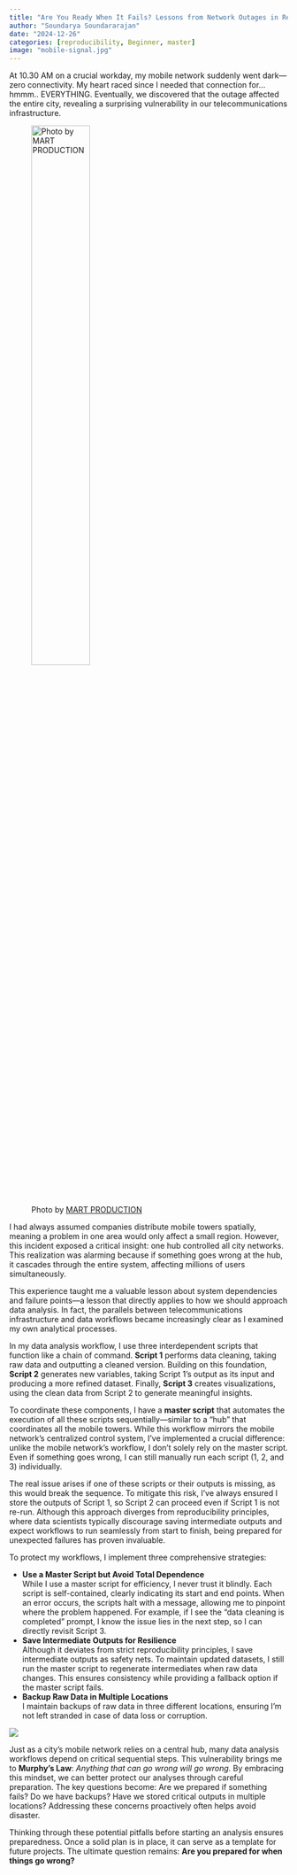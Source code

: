 ```yaml
---
title: "Are You Ready When It Fails? Lessons from Network Outages in Reproducible Data Analysis"
author: "Soundarya Soundararajan"
date: "2024-12-26"
categories: [reproducibility, Beginner, master]
image: "mobile-signal.jpg"
---
```


At 10.30 AM on a crucial workday, my mobile network suddenly went dark—zero connectivity. My heart raced since I needed that connection for... hmmm.. EVERYTHING. Eventually, we discovered that the outage affected the entire city, revealing a surprising vulnerability in our telecommunications infrastructure.

![Photo by [MART PRODUCTION](https://www.pexels.com/photo/a-woman-searching-for-phone-signal-8869306/)](mobile-signal.jpg){width="50%"}

I had always assumed companies distribute mobile towers spatially, meaning a problem in one area would only affect a small region. However, this incident exposed a critical insight: one hub controlled all city networks. This realization was alarming because if something goes wrong at the hub, it cascades through the entire system, affecting millions of users simultaneously.

This experience taught me a valuable lesson about system dependencies and failure points—a lesson that directly applies to how we should approach data analysis. In fact, the parallels between telecommunications infrastructure and data workflows became increasingly clear as I examined my own analytical processes.

In my data analysis workflow, I use three interdependent scripts that function like a chain of command. **Script 1** performs data cleaning, taking raw data and outputting a cleaned version. Building on this foundation, **Script 2** generates new variables, taking Script 1's output as its input and producing a more refined dataset. Finally, **Script 3** creates visualizations, using the clean data from Script 2 to generate meaningful insights.

To coordinate these components, I have a **master script** that automates the execution of all these scripts sequentially—similar to a "hub" that coordinates all the mobile towers. While this workflow mirrors the mobile network's centralized control system, I've implemented a crucial difference: unlike the mobile network's workflow, I don't solely rely on the master script. Even if something goes wrong, I can still manually run each script (1, 2, and 3) individually.

The real issue arises if one of these scripts or their outputs is missing, as this would break the sequence. To mitigate this risk, I've always ensured I store the outputs of Script 1, so Script 2 can proceed even if Script 1 is not re-run. Although this approach diverges from reproducibility principles, where data scientists typically discourage saving intermediate outputs and expect workflows to run seamlessly from start to finish, being prepared for unexpected failures has proven invaluable.

To protect my workflows, I implement three comprehensive strategies:

-   **Use a Master Script but Avoid Total Dependence**\
    While I use a master script for efficiency, I never trust it blindly. Each script is self-contained, clearly indicating its start and end points. When an error occurs, the scripts halt with a message, allowing me to pinpoint where the problem happened. For example, if I see the "data cleaning is completed" prompt, I know the issue lies in the next step, so I can directly revisit Script 3.
-   **Save Intermediate Outputs for Resilience**\
    Although it deviates from strict reproducibility principles, I save intermediate outputs as safety nets. To maintain updated datasets, I still run the master script to regenerate intermediates when raw data changes. This ensures consistency while providing a fallback option if the master script fails.
-   **Backup Raw Data in Multiple Locations**\
    I maintain backups of raw data in three different locations, ensuring I'm not left stranded in case of data loss or corruption.

![](Illustration-data-analysis-workflow.png)

Just as a city's mobile network relies on a central hub, many data analysis workflows depend on critical sequential steps. This vulnerability brings me to **Murphy's Law**: *Anything that can go wrong will go wrong.* By embracing this mindset, we can better protect our analyses through careful preparation. The key questions become: Are we prepared if something fails? Do we have backups? Have we stored critical outputs in multiple locations? Addressing these concerns proactively often helps avoid disaster.

Thinking through these potential pitfalls before starting an analysis ensures preparedness. Once a solid plan is in place, it can serve as a template for future projects. The ultimate question remains: **Are you prepared for when things go wrong?**
